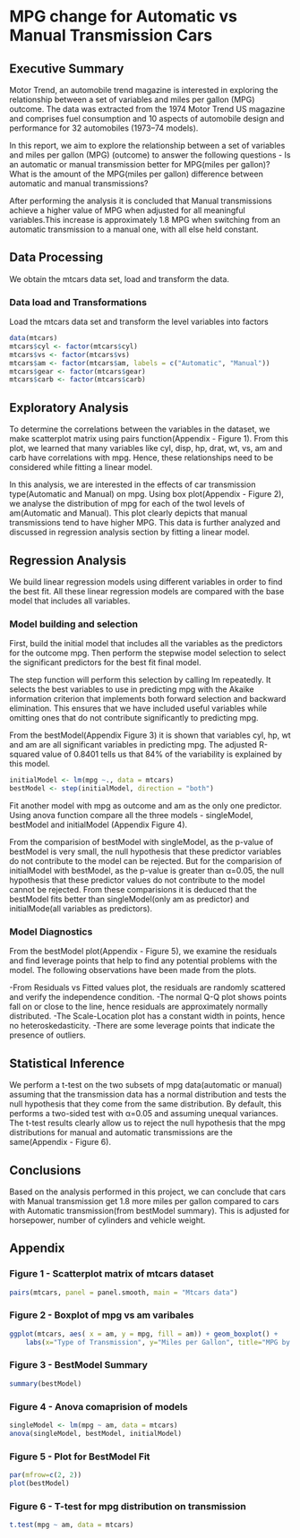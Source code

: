 MPG change for Automatic vs Manual Transmission Cars
===================================================

## Executive Summary

Motor Trend, an automobile trend magazine is interested in exploring the relationship between a set of variables and miles per gallon (MPG) outcome. The data was extracted from the 1974 Motor Trend US magazine and comprises fuel consumption and 10 aspects of automobile design and performance for 32 automobiles (1973–74 models).

In this report, we aim to explore the relationship between a set of variables and miles per gallon (MPG) (outcome) to answer the following questions -
Is an automatic or manual transmission better for MPG(miles per gallon)?
What is the amount of the MPG(miles per gallon) difference between automatic and manual transmissions?

After performing the analysis it is concluded that Manual transmissions achieve a higher value of MPG when adjusted for all meaningful variables.This increase is approximately 1.8 MPG when switching from an automatic transmission to a manual one, with all else held constant.

## Data Processing

We obtain the mtcars data set, load and transform the data.

### Data load and Transformations

Load the mtcars data set and transform the level variables into factors
```r
data(mtcars)
mtcars$cyl <- factor(mtcars$cyl)
mtcars$vs <- factor(mtcars$vs)
mtcars$am <- factor(mtcars$am, labels = c("Automatic", "Manual"))
mtcars$gear <- factor(mtcars$gear)
mtcars$carb <- factor(mtcars$carb)
```

## Exploratory Analysis

To determine the correlations between the variables in the dataset, we make scatterplot matrix using pairs function(Appendix - Figure 1). From this plot, we learned that many variables like cyl, disp, hp, drat, wt, vs, am and carb have correlations with mpg. Hence, these relationships need to be considered while fitting a linear model.

In this analysis, we are interested in the effects of car transmission type(Automatic and Manual) on mpg. Using box plot(Appendix - Figure 2), we analyse the distribution of mpg for each of the twol levels of am(Automatic and Manual).  This plot clearly depicts that manual transmissions tend to have higher MPG. This data is further analyzed and discussed in regression analysis section by fitting a linear model.

## Regression Analysis

We build linear regression models using different variables in order to find the best fit. All these linear regression models are compared with the base model that includes all variables.

### Model building and selection

First, build the initial model that includes all the variables as the predictors for the outcome mpg. Then perform the stepwise model selection to select the significant predictors for the best fit final model.

The step function will perform this selection by calling lm repeatedly. It selects the best variables to use in predicting mpg with the Akaike information criterion that implements both forward selection and backward elimination. This ensures that we have included useful variables while omitting ones that do not contribute significantly to predicting mpg.

From the bestModel(Appendix Figure 3) it is shown that variables cyl, hp, wt and am are all significant variables in predicting mpg. The adjusted R-squared value of 0.8401 tells us that 84% of the variability is explained by this model.

```r
initialModel <- lm(mpg ~., data = mtcars)
bestModel <- step(initialModel, direction = "both")
```

Fit another model with mpg as outcome and am as the only one predictor. Using anova function compare all the three models - singleModel, bestModel and initialModel (Appendix Figure 4). 

From the comparision of bestModel with singleModel, as the p-value of bestModel is very small, the null hypothesis that these predictor variables do not contribute to the model can be rejected. But for the comparision of initialModel with bestModel, as the p-value is greater than α=0.05, the null hypothesis that these predictor values do not contribute to the model cannot be rejected. From these comparisions it is deduced that the bestModel fits better than singleModel(only am as predictor) and initialMode(all variables as predictors).

### Model Diagnostics

From the bestModel plot(Appendix - Figure 5), we examine the residuals and find leverage points that help to find any potential problems with the model. The following observations have been made from the plots.

-From Residuals vs Fitted values plot, the residuals are randomly scattered and verify the independence condition.
-The normal Q-Q plot shows points fall on or close to the line, hence residuals are approximately normally distributed.
-The Scale-Location plot has a constant width in points, hence no heteroskedasticity.
-There are some leverage points that indicate the presence of outliers.

## Statistical Inference

We perform a t-test on the two subsets of mpg data(automatic or manual) assuming that the transmission data has a normal distribution and tests the null hypothesis that they come from the same distribution. By default, this performs a two-sided test with α=0.05 and assuming unequal variances. The t-test results clearly allow us to reject the null hypothesis that the mpg distributions for manual and automatic transmissions are the same(Appendix - Figure 6).

## Conclusions

Based on the analysis performed in this project, we can conclude that cars with Manual transmission get 1.8 more miles per gallon compared to cars with Automatic transmission(from bestModel summary). This is adjusted for horsepower, number of cylinders and vehicle weight.

## Appendix

### Figure 1 - Scatterplot matrix of mtcars dataset

```r
pairs(mtcars, panel = panel.smooth, main = "Mtcars data")
```

### Figure 2 - Boxplot of mpg vs am varibales

```r
ggplot(mtcars, aes( x = am, y = mpg, fill = am)) + geom_boxplot() +
    labs(x="Type of Transmission", y="Miles per Gallon", title="MPG by transmission type")
```

### Figure 3 - BestModel Summary

```r
summary(bestModel)
```

### Figure 4 - Anova comaprision of models

```r
singleModel <- lm(mpg ~ am, data = mtcars)
anova(singleModel, bestModel, initialModel)
```

### Figure 5 - Plot for BestModel Fit

```r
par(mfrow=c(2, 2))
plot(bestModel)
```

### Figure 6 - T-test for mpg distribution on transmission

```r
t.test(mpg ~ am, data = mtcars)
```


